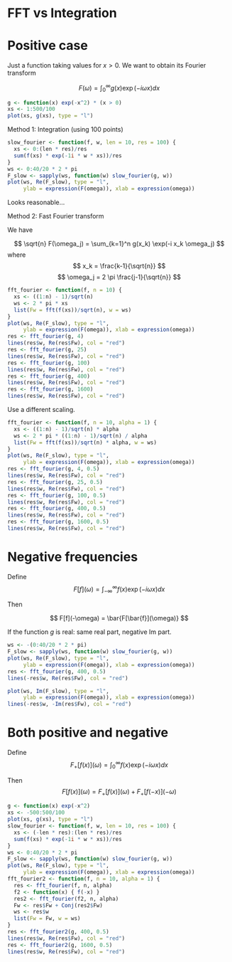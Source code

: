FFT vs Integration
========================================================

# Positive case

Just a function taking values for $x > 0$.
We want to obtain its Fourier transform

$$
F(\omega) = \int_0^\infty g(x) \exp(-i\omega x) dx
$$

```r
g <- function(x) exp(-x^2) * (x > 0)
xs <- 1:500/100
plot(xs, g(xs), type = "l")
```

Method 1: Integration (using 100 points)

```r
slow_fourier <- function(f, w, len = 10, res = 100) {
  xs <- 0:(len * res)/res
  sum(f(xs) * exp(-1i * w * xs))/res
}
ws <- 0:40/20 * 2 * pi
F_slow <- sapply(ws, function(w) slow_fourier(g, w))
plot(ws, Re(F_slow), type = "l",
     ylab = expression(F(omega)), xlab = expression(omega))
```

Looks reasonable...

Method 2: Fast Fourier transform

We have

$$
\sqrt{n} F(\omega_j) = \sum_{k=1}^n g(x_k) \exp(-i x_k \omega_j)
$$
where
$$
x_k = \frac{k-1}{\sqrt{n}}
$$
$$
\omega_j = 2 \pi \frac{j-1}{\sqrt{n}}
$$

```r
fft_fourier <- function(f, n = 10) {
  xs <- ((1:n) - 1)/sqrt(n)
  ws <- 2 * pi * xs
  list(Fw = fft(f(xs))/sqrt(n), w = ws)
}
plot(ws, Re(F_slow), type = "l",
     ylab = expression(F(omega)), xlab = expression(omega))
res <- fft_fourier(g, 4)
lines(res$w, Re(res$Fw), col = "red")
res <- fft_fourier(g, 25)
lines(res$w, Re(res$Fw), col = "red")
res <- fft_fourier(g, 100)
lines(res$w, Re(res$Fw), col = "red")
res <- fft_fourier(g, 400)
lines(res$w, Re(res$Fw), col = "red")
res <- fft_fourier(g, 1600)
lines(res$w, Re(res$Fw), col = "red")
```

Use a different scaling.

```r
fft_fourier <- function(f, n = 10, alpha = 1) {
  xs <- ((1:n) - 1)/sqrt(n) * alpha
  ws <- 2 * pi * ((1:n) - 1)/sqrt(n) / alpha
  list(Fw = fft(f(xs))/sqrt(n) * alpha, w = ws)
}
plot(ws, Re(F_slow), type = "l",
     ylab = expression(F(omega)), xlab = expression(omega))
res <- fft_fourier(g, 4, 0.5)
lines(res$w, Re(res$Fw), col = "red")
res <- fft_fourier(g, 25, 0.5)
lines(res$w, Re(res$Fw), col = "red")
res <- fft_fourier(g, 100, 0.5)
lines(res$w, Re(res$Fw), col = "red")
res <- fft_fourier(g, 400, 0.5)
lines(res$w, Re(res$Fw), col = "red")
res <- fft_fourier(g, 1600, 0.5)
lines(res$w, Re(res$Fw), col = "red")
```

# Negative frequencies


Define
$$
F[f](\omega) = \int_{-\infty}^\infty f(x) \exp(-i\omega x) dx
$$

Then

$$
F[f](-\omega) = \bar{F[\bar{f}](\omega)}
$$

If the function $g$ is real: same real part, negative Im part.

```r
ws <- -(0:40/20 * 2 * pi)
F_slow <- sapply(ws, function(w) slow_fourier(g, w))
plot(ws, Re(F_slow), type = "l",
     ylab = expression(F(omega)), xlab = expression(omega))
res <- fft_fourier(g, 400, 0.5)
lines(-res$w, Re(res$Fw), col = "red")

plot(ws, Im(F_slow), type = "l",
     ylab = expression(F(omega)), xlab = expression(omega))
lines(-res$w, -Im(res$Fw), col = "red")
```

# Both positive and negative

Define
$$
F_+[f(x)](\omega) = \int_0^\infty f(x) \exp(-i\omega x) dx
$$

Then
$$
F[f(x)](\omega) = F_+[f(x)](\omega) + F_+[f(-x)](-\omega)
$$

```r
g <- function(x) exp(-x^2)
xs <- -500:500/100
plot(xs, g(xs), type = "l")
slow_fourier <- function(f, w, len = 10, res = 100) {
  xs <- (-len * res):(len * res)/res
  sum(f(xs) * exp(-1i * w * xs))/res
}
ws <- 0:40/20 * 2 * pi
F_slow <- sapply(ws, function(w) slow_fourier(g, w))
plot(ws, Re(F_slow), type = "l",
     ylab = expression(F(omega)), xlab = expression(omega))
fft_fourier2 <- function(f, n = 10, alpha = 1) {
  res <- fft_fourier(f, n, alpha)
  f2 <- function(x) { f(-x) }
  res2 <- fft_fourier(f2, n, alpha)
  Fw <- res$Fw + Conj(res2$Fw)
  ws <- res$w
  list(Fw = Fw, w = ws)
}
res <- fft_fourier2(g, 400, 0.5)
lines(res$w, Re(res$Fw), col = "red")
res <- fft_fourier2(g, 1600, 0.5)
lines(res$w, Re(res$Fw), col = "red")
```

